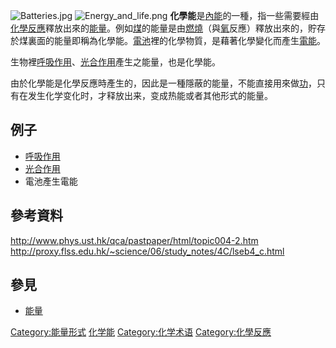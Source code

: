 [[File:Batteries.jpg|thumb]]
[[File:Energy_and_life.png|thumb]]
'''化學能'''是[[內能|內能]]的一種，指一些需要經由[[化學反應|化學反應]]釋放出來的[[能量|能量]]。例如[[煤|煤]]的能量是由[[燃燒|燃燒]]（與[[氧|氧]]反應）釋放出來的，貯存於煤裏面的能量即稱為化學能。[[電池|電池]]裡的化學物質，是藉著化學變化而產生[[電能|電能]]。

生物裡[[呼吸作用|呼吸作用]]、[[光合作用|光合作用]]產生之能量，也是化學能。

由於化學能是化學反應時產生的，因此是一種隱蔽的能量，不能直接用來做[[功|功]]，只有在发生化学变化时，才释放出来，变成热能或者其他形式的能量。

==例子==
*[[呼吸作用|呼吸作用]]
*[[光合作用|光合作用]]
*電池產生電能

==參考資料==
http://www.phys.ust.hk/qca/pastpaper/html/topic004-2.htm {{Wayback|url=http://www.phys.ust.hk/qca/pastpaper/html/topic004-2.htm |date=20200127161441 }}
http://proxy.flss.edu.hk/~science/06/study_notes/4C/lseb4_c.html {{Wayback|url=http://proxy.flss.edu.hk/~science/06/study_notes/4C/lseb4_c.html |date=20200216181503 }}

==參見==
*[[能量|能量]]

{{physics-stub}}
{{chem-stub}}

[[Category:能量形式|Category:能量形式]]
[[Category:化学能|]]
[[Category:化学术语|Category:化学术语]]
[[Category:化學反應|Category:化學反應]]